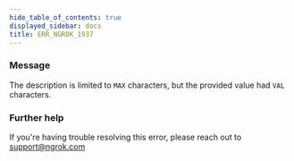 ```yaml
---
hide_table_of_contents: true
displayed_sidebar: docs
title: ERR_NGROK_1937
---
```




### Message

The description is limited to `MAX` characters, but the provided value had `VAL` characters.

<ErrorDetails error="err_ngrok_1937" />

### Further help

If you're having trouble resolving this error, please reach out to [support@ngrok.com](mailto:support@ngrok.com?subject=Help%20with%20ERR_NGROK_1937)
